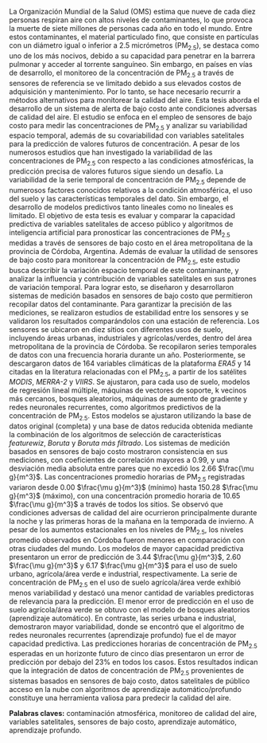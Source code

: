 \par La Organización Mundial de la Salud (OMS) estima que nueve de cada diez personas respiran aire con altos niveles de contaminantes, lo que provoca la muerte de siete millones de personas cada año en todo el mundo. Entre estos contaminantes, el material particulado fino, que consiste en partículas con un diámetro igual o inferior a 2.5 micrómetros (PM~2.5~), se destaca como uno de los más nocivos, debido a su capacidad para penetrar en la barrera pulmonar y acceder al torrente sanguíneo. Sin embargo, en países en vías de desarrollo, el monitoreo de la concentración de PM~2.5~ a través de sensores de referencia se ve limitado debido a sus elevados costos de adquisición y mantenimiento. Por lo tanto, se hace necesario recurrir a métodos alternativos para monitorear la calidad del aire. Esta tesis aborda el desarrollo de un sistema de alerta de bajo costo ante condiciones adversas de calidad del aire. El estudio se enfoca en el empleo de sensores de bajo costo para medir las concentraciones de PM~2.5~ y analizar su variabilidad espacio temporal, además de su covariabilidad con variables satelitales para la predicción de valores futuros de concentración. A pesar de los numerosos estudios que han investigado la variabilidad de las concentraciones de PM~2.5~ con respecto a las condiciones atmosféricas, la predicción precisa de valores futuros sigue siendo un desafío. La variabilidad de la serie temporal de concentración de PM~2.5~ depende de numerosos factores conocidos relativos a la condición atmosférica, el uso del suelo y las características temporales del dato. Sin embargo, el desarrollo de modelos predictivos tanto lineales como no lineales es limitado. El objetivo de esta tesis es evaluar y comparar la capacidad predictiva de variables satelitales de acceso público y algoritmos de inteligencia artificial para pronosticar las concentraciones de PM~2.5~ medidas a través de sensores de bajo costo en el área metropolitana de la provincia de Córdoba, Argentina. Además de evaluar la utilidad de sensores de bajo costo para monitorear la concentración de PM~2.5~, este estudio busca describir la variación espacio temporal de este contaminante, y analizar la influencia y contribución de variables satelitales en sus patrones de variación temporal. Para lograr esto, se diseñaron y desarrollaron sistemas de medición basados en sensores de bajo costo que permitieron recopilar datos del contaminante. Para garantizar la precisión de las mediciones, se realizaron estudios de estabilidad entre los sensores y se validaron los resultados comparándolos con una estación de referencia. Los sensores se ubicaron en diez sitios con diferentes usos de suelo, incluyendo áreas urbanas, industriales y agrícolas/verdes, dentro del área metropolitana de la provincia de Córdoba. Se recopilaron series temporales de datos con una frecuencia horaria durante un año. Posteriormente, se descargaron datos de 164 variables climáticas de la plataforma *ERA5* y 14 citadas en la literatura relacionadas con el PM~2.5~, a partir de los satélites *MODIS*, *MERRA-2* y *VIIRS*. Se ajustaron, para cada uso de suelo, modelos de regresión lineal múltiple, máquinas de vectores de soporte, k vecinos más cercanos, bosques aleatorios, máquinas de aumento de gradiente y redes neuronales recurrentes, como algoritmos predictivos de la concentración de PM~2.5~. Estos modelos se ajustaron utilizando la base de datos original (completa) y una base de datos reducida obtenida mediante la combinación de los algoritmos de selección de características *featurewiz*, *Boruta* y *Boruta más filtrado*. Los sistemas de medición basados en sensores de bajo costo mostraron consistencia en sus mediciones, con coeficientes de correlación mayores a 0.99, y una desviación media absoluta entre pares que no excedió los 2.66 $\frac{\mu g}{m^3}$. Las concentraciones promedio horarias de PM~2.5~ registradas variaron desde 0.00 $\frac{\mu g}{m^3}$ (mínimo) hasta 150.28 $\frac{\mu g}{m^3}$ (máximo), con una concentración promedio horaria de 10.65 $\frac{\mu g}{m^3}$ a través de todos los sitios. Se observó que condiciones adversas de calidad del aire ocurrieron principalmente durante la noche y las primeras horas de la mañana en la temporada de invierno. A pesar de los aumentos estacionales en los niveles de PM~2.5~, los niveles promedio observados en Córdoba fueron menores en comparación con otras ciudades del mundo. Los modelos de mayor capacidad predictiva presentaron un error de predicción de 3.44 $\frac{\mu g}{m^3}$, 2.60 $\frac{\mu g}{m^3}$ y 6.17 $\frac{\mu g}{m^3}$ para el uso de suelo urbano, agrícola/área verde e industrial, respectivamente. La serie de concentración de PM~2.5~ en el uso de suelo agrícola/área verde exhibió menos variabilidad y destacó una menor cantidad de variables predictoras de relevancia para la predicción. El menor error de predicción en el uso de suelo agrícola/área verde se obtuvo con el modelo de bosques aleatorios (aprendizaje automático). En contraste, las series urbana e industrial, demostraron mayor variabilidad, donde se encontró que el algoritmo de redes neuronales recurrentes (aprendizaje profundo) fue el de mayor capacidad predictiva. Las predicciones horarias de concentración de PM~2.5~ esperadas en un horizonte futuro de cinco días presentaron un error de predicción por debajo del 23% en todos los casos. Estos resultados indican que la integración de datos de concentración de PM~2.5~ provenientes de sistemas basados en sensores de bajo costo, datos satelitales de público acceso en la nube con algoritmos de aprendizaje automático/profundo constituye una herramienta valiosa para predecir la calidad del aire. 

**Palabras claves:** contaminación atmosférica, monitoreo de calidad del aire, variables satelitales, sensores de bajo costo, aprendizaje automático, aprendizaje profundo. 